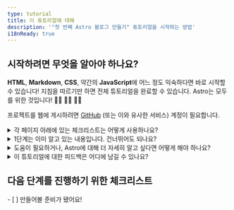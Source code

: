 ```yaml
---
type: tutorial
title: 이 튜토리얼에 대해
description: '"첫 번째 Astro 블로그 만들기" 튜토리얼을 시작하는 방법'
i18nReady: true
---
```


## 시작하려면 무엇을 알아야 하나요?

**HTML**, **Markdown**, **CSS**, 약간의 **JavaScript**에 어느 정도 익숙하다면 바로 시작할 수 있습니다! 지침을 따르기만 하면 전체 튜토리얼을 완료할 수 있습니다. Astro는 모두를 위한 것입니다! 🧑‍🚀 👩‍🚀 👨‍🚀

프로젝트를 웹에 게시하려면 [GitHub](https://github.com) (또는 이와 유사한 서비스) 계정이 필요합니다.

<details>
<summary>각 페이지 아래에 있는 체크리스트는 어떻게 사용하나요?</summary>

체크하세요!

각 페이지의 끝에는 클릭할 수 있는 체크리스트가 있습니다. 체크리스트의 각 항목은 튜토리얼을 통해 학습한 내용을 바탕으로 지금 바로 수행할 수 있어야 하는 작업을 나타냅니다. 항목을 체크하여 튜토리얼 추적기에서 진행 상황을 확인하세요.

추적기를 사용하는 것은 여러분의 선택이지만, 여러 번 방문하여 튜토리얼을 완료하는 경우 현재 위치를 기억하는 데 도움을 줍니다. 나중에 다시 방문할 학습 단위를 기억하기 위해 일부 체크리스트를 비워둘 수도 있습니다.

(이 데이터는 브라우저의 로컬 스토리지에만 저장되며, 다른 곳에서는 사용할 수 없습니다. 데이터가 Astro로 전송되거나 저장되지 않습니다.)
</details>

<details>
<summary>1단계는 이미 알고 있는 내용입니다. 건너뛰어도 되나요?</summary>

[1단계](/ko/tutorial/1-setup/) 학습을 통해 튜토리얼을 완료하는 데 필요한 개발 도구와 온라인 계정이 준비되었는지 확인할 수 있습니다. 이는 새 Astro 프로젝트를 만들어 Github에 저장하고 Netlify에 배포하는 과정을 안내합니다.

[새로운 빈 Astro 프로젝트를 만들고](/ko/install-and-setup/) 설정하는 과정에 익숙하다면 프로젝트에서 새 페이지를 만드는 과정을 안내하는 [2단계](/ko/tutorial/2-pages/)로 건너뛸 수 있습니다.
</details>

<details>
<summary>도움이 필요하거나, Astro에 대해 더 자세히 알고 싶다면 어떻게 해야 하나요?</summary>

친절한 [Astro Discord 서버](https://astro.build/chat)를 방문하세요!

지원 포럼 채널에서 질문하거나, `#general` 또는 `#off-topic`에서 인사하고 대화에 참여하세요.
</details>

<details>
<summary>이 튜토리얼에 대한 피드백은 어디에 남길 수 있나요?</summary>

이 튜토리얼은 문서 팀의 프로젝트입니다. Discord의 `#docs` 채널에서 우리를 찾을 수 있습니다. 또는 [Github의 문서 리포지토리](https://github.com/withastro/docs/issues)에 이슈를 제출할 수 있습니다.
</details>

<Box icon="check-list">

## 다음 단계를 진행하기 위한 체크리스트

<Checklist>
- [ ] 만들어볼 준비가 됐어요!
</Checklist>
</Box>
